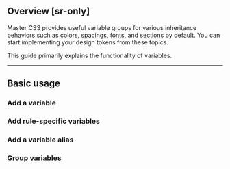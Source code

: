 ## Overview [sr-only]
<Overview />

Master CSS provides useful variable groups for various inheritance behaviors such as [colors](/docs/colors), [spacings](/docs/spacings), [fonts](/docs/fonts), and [sections](/docs/sections) by default. You can start implementing your design tokens from these topics.

This guide primarily explains the functionality of variables.

---

## Basic usage
### Add a variable
### Add rule-specific variables
### Add a variable alias
### Group variables